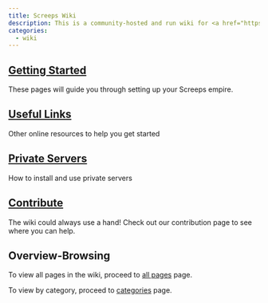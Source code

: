 ```yaml
---
title: Screeps Wiki
description: This is a community-hosted and run wiki for <a href="https://screeps.com/" target="_blank" rel="noopener noreferrer">Screeps</a>, the world's first MMO strategy sandbox game for programmers.
categories:
  - wiki
---
```


## [Getting Started](/Getting_Started)

These pages will guide you through setting up your Screeps empire.

## [Useful Links](/Useful_Links)

Other online resources to help you get started

## [Private Servers](/Private_Server)

How to install and use private servers

## [Contribute](/Contribute)

The wiki could always use a hand! Check out our contribution page to see where you can help.

## Overview-Browsing

To view all pages in the wiki, proceed to [all pages](/AllPages) page.

To view by category, proceed to [categories](/Categories) page.
